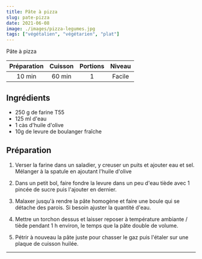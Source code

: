 ```yaml
---
title: Pâte à pizza
slug: pate-pizza
date: 2021-06-08
image: ./images/pizza-legumes.jpg
tags: ["végétalien", "végétarien", "plat"]
---
```


<StyledParagraph>Pâte à pizza</StyledParagraph>

| Préparation | Cuisson | Portions | Niveau |
| :-: | :-: | :-: | :-: |
| 10 min | 60 min | 1 | Facile |

## Ingrédients
- <ListItem>250 g de farine T55</ListItem>
- <ListItem>125 ml d'eau</ListItem>
- <ListItem>1 càs d'huile d'olive</ListItem>
- <ListItem>10g de levure de boulanger fraîche</ListItem>

## Préparation

1. Verser la farine dans un saladier, y creuser un puits et ajouter eau et sel. Mélanger à la spatule en ajoutant l'huile d'olive

2. Dans un petit bol, faire fondre la levure dans un peu d'eau tiède avec 1 pincée de sucre puis l'ajouter en dernier.

3. Malaxer jusqu'à rendre la pâte homogène et faire une boule qui se détache des parois. Si besoin ajuster la quantité d'eau.

4. Mettre un torchon dessus et laisser reposer à température ambiante / tiède pendant 1 h environ, le temps que la pâte double de volume.

5. Pétrir à nouveau la pâte juste pour chasser le gaz puis l'étaler sur une plaque de cuisson huilée.

---

